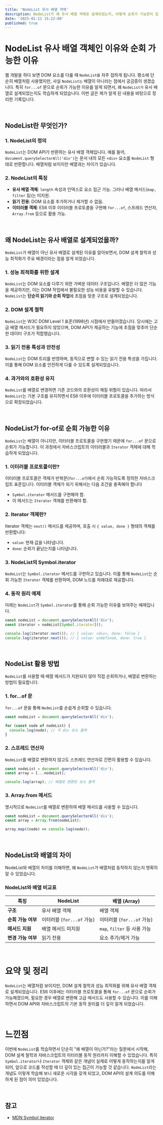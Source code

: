 ```yaml
---
title: 'NodeList 유사 배열 객체'
description: NodeList가 왜 유사 배열 객체로 설계되었는지, 어떻게 순회가 가능한지 알아보자.
date: '2025-01-11 15:22:00'
published: true
---
```


# NodeList 유사 배열 객체인 이유와 순회 가능한 이유

웹 개발을 하다 보면 DOM 요소를 다룰 때 `NodeList를` 자주 접하게 됩니다. 평소에 단순히 배열처럼 사용했지만, 사실 `NodeList는` 배열이 아니라는 점에서 궁금증이 생겼습니다.
특히 `for...of` 문으로 순회가 가능한 이유를 알게 되면서, 왜 `NodeList가` 유사 배열로 설계되었는지도 학습하게 되었습니다. 이번 글은 제가 알게 된 내용을 바탕으로 정리한 기록입니다.

<br />

## NodeList란 무엇인가?

### 1. NodeList의 정의

`NodeList`는 DOM API가 반환하는 유사 배열 객체입니다.
예를 들어, `document.querySelectorAll('div')`는 문서 내의 모든 `<div>` 요소를 `NodeList` 형태로 반환합니다. 배열처럼 보이지만 배열과는 차이가 있습니다.

### 2. NodeList의 특징

- **유사 배열 객체**: `length` 속성과 인덱스로 요소 접근 가능. 그러나 배열 메서드(`map, filter` 등)는 미지원.
- **읽기 전용**: DOM 요소를 추가하거나 제거할 수 없음.
- **이터러블 객체**: ES6 이후 이터러블 프로토콜을 구현해 `for...of`, 스프레드 연산자, `Array.from` 등으로 활용 가능.

<br />

## 왜 NodeList는 유사 배열로 설계되었을까?

`NodeList`가 배열이 아닌 유사 배열로 설계된 이유를 알아보면서, DOM 설계 철학과 성능 최적화가 주요 배경이라는 점을 알게 되었습니다.

### 1. 성능 최적화를 위한 설계

`NodeList`는 DOM 요소를 다루기 위한 가벼운 데이터 구조입니다.
배열은 더 많은 기능을 제공하지만, 이는 DOM 작업에서 불필요한 성능 비용을 유발할 수 있습니다. `NodeList`는 **단순히 읽기와 순회 작업**에 초점을 맞춘 구조로 설계되었습니다.

### 2. DOM 설계 철학

`NodeList`는 W3C DOM Level 1 표준(1998년) 시점에서 만들어졌습니다.
당시에는 고급 배열 메서드가 필요하지 않았으며, DOM API가 제공하는 기능에 초점을 맞추어 단순한 데이터 구조가 적합했습니다.

### 3. 읽기 전용 특성과 안전성

`NodeList`는 DOM 트리를 반영하며, 동적으로 변할 수 있는 읽기 전용 특성을 가집니다. 이를 통해 DOM 요소를 안전하게 다룰 수 있도록 설계되었습니다.

### 4. 과거와의 호환성 유지

`NodeList`를 배열로 변경하면 기존 코드와의 호환성이 깨질 위험이 있습니다. 따라서 `NodeList`는 기본 구조를 유지하면서 ES6 이후에 이터러블 프로토콜을 추가하는 방식으로 확장되었습니다.

<br />

## NodeList가 for-of로 순회 가능한 이유

`NodeList`는 배열이 아니지만, 이터러블 프로토콜을 구현했기 때문에 `for...of` 문으로 순회가 가능합니다.
이 과정에서 자바스크립트의 이터러블과 `Iterator` 객체에 대해 학습하게 되었습니다.

### 1. 이터러블 프로토콜이란?

이터러블 프로토콜은 객체가 반복문(`for...of`)에서 순회 가능하도록 정의한 자바스크립트 표준입니다.
이터러블 객체가 되기 위해서는 다음 조건을 충족해야 합니다

- `Symbol.iterator` 메서드를 구현해야 함.
- 이 메서드는 `Iterator` 객체를 반환해야 함.

### 2. Iterator 객체란?

Iterator 객체는 `next()` 메서드를 제공하며, 호출 시 `{ value, done }` 형태의 객체를 반환합니다:

- `value`: 현재 값을 나타냅니다.
- `done`: 순회가 끝났는지를 나타냅니다.

### 3. NodeList의 Symbol.iterator

`NodeList`는 `Symbol.iterator` 메서드를 구현하고 있습니다. 이를 통해 `NodeList`는 순회 가능한 `Iterator` 객체를 반환하며, DOM 노드를 차례대로 제공합니다.

### 4. 동작 원리 예제

아래는 `NodeList`가 `Symbol.iterator`를 통해 순회 가능한 이유를 보여주는 예제입니다.

```js
const nodeList = document.querySelectorAll('div');
const iterator = nodeList[Symbol.iterator]();

console.log(iterator.next()); // { value: <div>, done: false }
console.log(iterator.next()); // { value: undefined, done: true }
```

<br />

## NodeList 활용 방법

`NodeList`를 사용할 때 배열 메서드가 지원되지 않아 직접 순회하거나, 배열로 변환하는 방법이 필요합니다.

### 1. for...of 문

`for...of` 문을 통해 `NodeList`를 손쉽게 순회할 수 있습니다.

```js
const nodeList = document.querySelectorAll('div');

for (const node of nodeList) {
  console.log(node); // 각 div 요소 출력
}
```

### 2. 스프레드 연산자

`NodeList`를 배열로 변환하지 않고도 스프레드 연산자로 간편히 활용할 수 있습니다.

```js
const nodeList = document.querySelectorAll('div');
const array = [...nodeList];

console.log(array); // 배열로 변환된 요소 출력
```

### 3. Array.from 메서드

명시적으로 `NodeList`를 배열로 변환하여 배열 메서드를 사용할 수 있습니다.

```js
const nodeList = document.querySelectorAll('div');
const array = Array.from(nodeList);

array.map((node) => console.log(node));
```

<br />

## NodeList와 배열의 차이

NodeList와 배열의 차이를 이해하면, 왜 `NodeList`가 배열처럼 동작하지 않는지 명확히 알 수 있었습니다.

### NodeList와 배열 비교표

| **특징**           | **NodeList**               | **배열 (Array)**             |
| ------------------ | -------------------------- | ---------------------------- |
| **구조**           | 유사 배열 객체             | 배열 객체                    |
| **순회 가능 여부** | 이터러블 (`for...of` 가능) | 이터러블 (`for...of` 가능)   |
| **메서드 지원**    | 배열 메서드 미지원         | `map`, `filter` 등 사용 가능 |
| **변경 가능 여부** | 읽기 전용                  | 요소 추가/제거 가능          |

<br />

# 요약 및 정리

`NodeList`는 배열처럼 보이지만, DOM 설계 철학과 성능 최적화를 위해 유사 배열 객체로 설계되었습니다.
ES6 이후에는 이터러블 프로토콜을 통해 `for...of` 문으로 순회가 가능해졌으며, 필요한 경우 배열로 변환해 고급 메서드도 사용할 수 있습니다. 이를 이해하면서 DOM API와 자바스크립트의 기본 동작 원리를 더 깊이 알게 되었습니다.

<br />

# 느낀점

이번에 `NodeList`를 학습하면서 단순히 "왜 배열이 아닌가?"라는 질문에서 시작해, DOM 설계 철학과 자바스크립트의 이터러블 동작 원리까지 이해할 수 있었습니다.
특히 `Symbol.iterator`나 `Iterator` 객체와 같은 개념이 실제로 어떻게 동작하는지를 알게 되어, 앞으로 코드를 작성할 때 더 깊이 있는 접근이 가능할 것 같습니다.
`NodeList`라는 개념도 이렇게 학습해 보니 새로운 시각을 갖게 되었고, DOM API의 설계 의도를 이해하게 된 점이 의미 있었습니다.

<br />

## 참고

- [MDN Symbol iterator](https://developer.mozilla.org/en-US/docs/Web/JavaScript/Reference/Global_Objects/Symbol/iterator)

